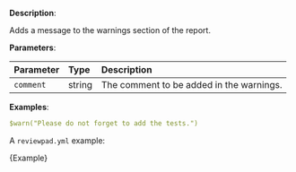 
**Description**:

Adds a message to the warnings section of the report.

**Parameters**:

| Parameter  | Type    | Description                               |
| :--------- | :------ | :---------------------------------------- |
| `comment`  | string  | The comment to be added in the warnings.  |

**Examples**:

```yml
$warn("Please do not forget to add the tests.")
```

A `reviewpad.yml` example:

<CodeBlock language="yml">{Example}</CodeBlock>
